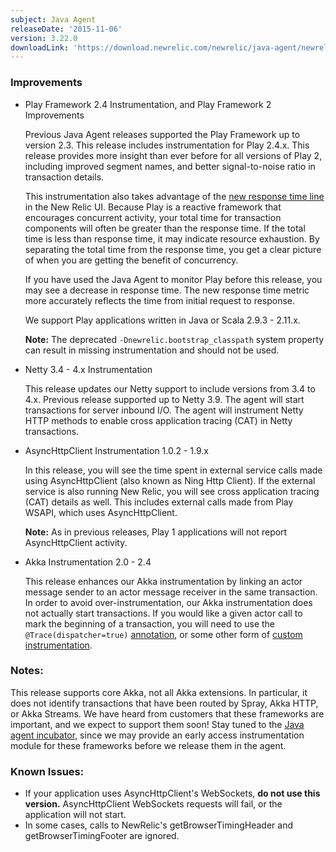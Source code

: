 ```yaml
---
subject: Java Agent
releaseDate: '2015-11-06'
version: 3.22.0
downloadLink: 'https://download.newrelic.com/newrelic/java-agent/newrelic-agent/3.22.0/'
---
```


### Improvements

* Play Framework 2.4 Instrumentation, and Play Framework 2 Improvements

  Previous Java Agent releases supported the Play Framework up to version 2.3. This release includes instrumentation for Play 2.4.x. This release provides more insight than ever before for all versions of Play 2, including improved segment names, and better signal-to-noise ratio in transaction details.

  This instrumentation also takes advantage of the [new response time line](https://docs.newrelic.com/docs/data-analysis/user-interface-functions/response-time) in the New Relic UI. Because Play is a reactive framework that encourages concurrent activity, your total time for transaction components will often be greater than the response time. If the total time is less than response time, it may indicate resource exhaustion. By separating the total time from the response time, you get a clear picture of when you are getting the benefit of concurrency.

  If you have used the Java Agent to monitor Play before this release, you may see a decrease in response time. The new response time metric more accurately reflects the time from initial request to response.

  We support Play applications written in Java or Scala 2.9.3 - 2.11.x.

  **Note:** The deprecated `-Dnewrelic.bootstrap_classpath` system property can result in missing instrumentation and should not be used.
* Netty 3.4 - 4.x Instrumentation

  This release updates our Netty support to include versions from 3.4 to 4.x. Previous release supported up to Netty 3.9. The agent will start transactions for server inbound I/O. The agent will instrument Netty HTTP methods to enable cross application tracing (CAT) in Netty transactions.
* AsyncHttpClient Instrumentation 1.0.2 - 1.9.x

  In this release, you will see the time spent in external service calls made using AsyncHttpClient (also known as Ning Http Client). If the external service is also running New Relic, you will see cross application tracing (CAT) details as well. This includes external calls made from Play WSAPI, which uses AsyncHttpClient.

  **Note:** As in previous releases, Play 1 applications will not report AsyncHttpClient activity.
* Akka Instrumentation 2.0 - 2.4

  This release enhances our Akka instrumentation by linking an actor message sender to an actor message receiver in the same transaction. In order to avoid over-instrumentation, our Akka instrumentation does not actually start transactions. If you would like a given actor call to mark the beginning of a transaction, you will need to use the `@Trace(dispatcher=true)` [annotation](http://newrelic.github.io/java-agent-api/javadoc/com/newrelic/api/agent/Trace.html), or some other form of [custom instrumentation](https://docs.newrelic.com/docs/agents/java-agent/custom-instrumentation/java-custom-instrumentation).

### Notes:

This release supports core Akka, not all Akka extensions. In particular, it does not identify transactions that have been routed by Spray, Akka HTTP, or Akka Streams. We have heard from customers that these frameworks are important, and we expect to support them soon! Stay tuned to the [Java agent incubator](https://docs.newrelic.com/docs/agents/java-agent/instrumentation/java-agent-incubator), since we may provide an early access instrumentation module for these frameworks before we release them in the agent.

### Known Issues:

* If your application uses AsyncHttpClient's WebSockets, **do not use this version.** AsyncHttpClient WebSockets requests will fail, or the application will not start.
* In some cases, calls to NewRelic's getBrowserTimingHeader and getBrowserTimingFooter are ignored.
